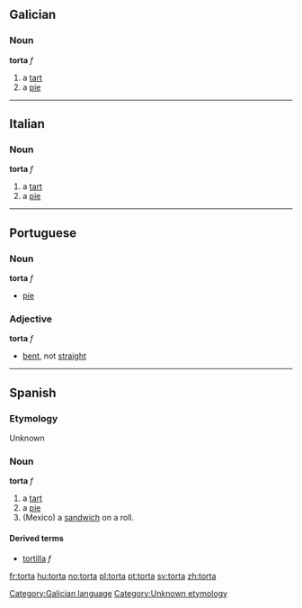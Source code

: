 == Galician ==
=== Noun ===
'''torta''' ''f''
# a [[tart]]
# a [[pie]] [[Category:Galician language]]

----
== Italian ==
=== Noun ===
'''torta''' ''f''
# a [[tart]]
# a [[pie]]

----
== Portuguese ==
=== Noun ===
'''torta''' ''f''
* [[pie]]

=== Adjective ===
'''torta''' ''f''
* [[bent]], not [[straight]]

----
== Spanish ==
===Etymology===
Unknown

=== Noun ===
'''torta''' ''f''

# a [[tart]]
# a [[pie]]
# (Mexico) a [[sandwich]] on a roll.

====Derived terms====
*[[tortilla]] ''f''

[[Category:Unknown etymology]]

[[fr:torta]]
[[hu:torta]]
[[no:torta]]
[[pl:torta]]
[[pt:torta]]
[[sv:torta]]
[[zh:torta]]